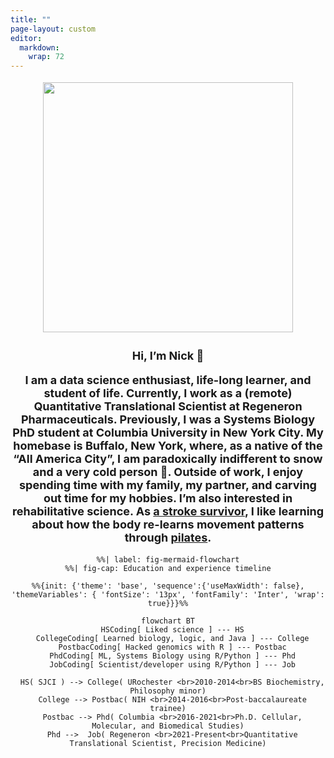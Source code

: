 ```yaml
---
title: ""
page-layout: custom
editor: 
  markdown: 
    wrap: 72
---
```


::: {.column-screen style="text-align: center; font-size:18px"}
![](headshot.png){width="400px" max-width="100%"}

<p style="font-size:27px">

**Hi, I'm Nick 👋**

</p>

<p>**I am a data science enthusiast, life-long learner, and student of
life. Currently, I work as a (remote) Quantitative Translational
Scientist at Regeneron Pharmaceuticals. Previously, I was a Systems
Biology PhD student at Columbia University in New York City. My homebase
is Buffalo, New York, where, as a native of the "All America City", I am
paradoxically indifferent to snow and a very cold person 😬. Outside of
work, I enjoy spending time with my family, my partner, and carving out
time for my hobbies. I'm also interested in rehabilitative science. As
[a stroke
survivor](https://www.wgrz.com/article/life/wny-native-continues-recovery-from-stroke/244046774),
I like learning about how the body re-learns movement patterns through
[pilates](http://www.koppelemethod.com/).**</p>
:::

<style>
	.mermaid  {
	text-align: center;
	overflow-x: scroll;
	}
</style>
```mermaid
%%| label: fig-mermaid-flowchart
%%| fig-cap: Education and experience timeline

%%{init: {'theme': 'base', 'sequence':{'useMaxWidth': false}, 'themeVariables': { 'fontSize': '13px', 'fontFamily': 'Inter', 'wrap': true}}}%%

flowchart BT
  HSCoding[ Liked science ] --- HS
  CollegeCoding[ Learned biology, logic, and Java ] --- College
  PostbacCoding[ Hacked genomics with R ] --- Postbac
  PhdCoding[ ML, Systems Biology using R/Python ] --- Phd
  JobCoding[ Scientist/developer using R/Python ] --- Job

  HS( SJCI ) --> College( URochester <br>2010-2014<br>BS Biochemistry, Philosophy minor)
  College --> Postbac( NIH <br>2014-2016<br>Post-baccalaureate trainee)
  Postbac --> Phd( Columbia <br>2016-2021<br>Ph.D. Cellular, Molecular, and Biomedical Studies)
  Phd -->  Job( Regeneron <br>2021-Present<br>Quantitative Translational Scientist, Precision Medicine)
 
```
